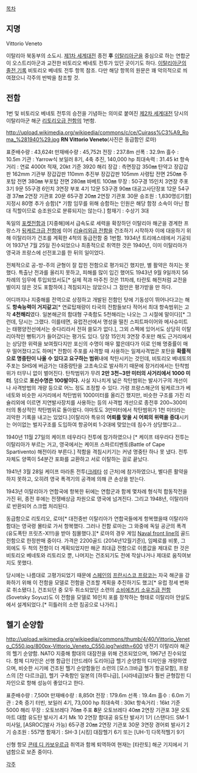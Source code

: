 [[목차]]

== 지명 ==
Vittorio Veneto

이탈리아 북동부의 소도시. [[제1차 세계대전]] 종전 '''후''' [[이탈리아군]]을 중심으로 하는 연합군이 오스트리아군과 교전한 비토리오 베네토 전투가 있던 곳이기도 하다. [[이탈리아군의 졸전 기록]] 비토리오 베네토 전투 항목 참조. 다만 해당 항목의 원문은 꽤 악의적으로 씌여졌으니 각주의 반박을 참조할 것.

== 전함 ==
1번 및 비토리오 베네토 전투의 승전을 기념하는 의미로 붙여진 [[제2차 세계대전]] 당시의 이탈리아군 해군 [[리토리오급 전함]]의 1번함.

http://upload.wikimedia.org/wikipedia/commons/c/ce/Cuirass%C3%A9_Roma_%281940%29.jpg
'''RN Vittorio Veneto'''(사진은 동급함인 로마)

표준배수량 : 43,624t
만재배수량 : 45,752t
전장 : 237.8m
선폭 : 32.9m 
흘수 : 10.5m 
기관 : Yarrow식 보일러 8기, 4축 추진, 140,000 hp
최대속력 : 31.45 kt
항속거리 : 연료 4000t 적재, 20kt 기준 3920 해리
장갑 :
측면장갑 350㎜
탄약고 장갑갑판 162mm
기관부 장갑갑판 110mm
추진부 장갑갑판 105mm
사령탑 전면 250㎜
주포탑 전면 380㎜
부포탑 전면 280㎜
바베트 100㎜
무장 : 
50구경 15인치 3연장 주포 3기 9문
55구경 6인치 3연장 부포 4기 12문
53구경 90㎜ 대공고사단장포 12문
54구경 37㎜ 2연장 기관포 20문
65구경 20㎜ 2연장 기관포 30문
승조원 : 1,830명([기함] 지정시 80명 추가 승함)[* 기함 임무를 위해 승함하는 인원은 해당 함정 소속이 아닌 함대 직할이므로 승조원으로 분류되지는 않는다.]
함재기 : 수상기 3대

독일의 [[포켓전함]]과 [지중해]에서 급속도로 세력을 확장하던 이탈리아 해군을 경계한 프랑스가 [[됭케르크급 전함]]에 이어 [[리슐리외급 전함]]을 건조하기 시작하자 이에 대응하기 위해 이탈리아가 건조를 계획한 4척의 동급전함 중 1번함. 1934년 트리에스테에서 기공되어 1937년 7월 25일 진수되었으나 최종적으로 취역한 것은 1940년, 이미 이탈리아가 영국과 프랑스에 선전포고를 한 뒤의 일이었다.

전체적으로 공-방-주의 균형이 잘 잡힌 전함으로 평가되긴 했지만, 별 활약은 하지는 못했다. 특출난 전과를 올리지 못하고, 피해를 많이 입긴 했어도 1943년 9월 9일까지 56차례의 임무에 투입되었서도[* 실제 적과 마주친 것은 11차례, 타란토 해전처럼 교전을 벌이지 않은 것도 포함하여.] 격침되지는 않았으니 그 점만은 평가받을 만 하다.

어디까지나 지중해를 전역으로 상정하고 개발된 전함인 탓에 기동성이 뛰어나다고는 해도 '''항속능력이 거지같고'''[* 연료탑재량이 타국의 전함들보다 적어서 최대 항속범위는 고작 '''4천해리'''였다. 일본해군의 함대형 구축함도 5천해리는 나오는 그 시절에 말이다][* 그런데, 당시는 그랬다. 이를테면, 유럽전선에서 명성을 떨친 스피트파이어와 메사슈미트는 태평양전선에서는 숏다리라서 전혀 쓸모가 없다.], 그외 스펙에 있어서도 상당히 이탈리아적인 뻥튀기가 들어갔다는 평가도 있다. 당장 15인치 3연장 주포만 해도 근거리에서는 상당한 위력을 보여줬다지만 포신의 수명이 매우 짧은데다가 이로 인해 명중률이 매우 떨어졌다고도 하며[* 전함이 주포를 사격할 때 사용하는 일제사격법은 포탄을 '''확률적으로 명중탄이 나올 수 있다고 요구하는 범위'''내에 착탄시키는 것인데, 비토리오 베네토의 주포는 SHS에 버금가는 대중량탄을 고초속으로 발사하기 때문에 장거리에서는 탄착범위가 터무니 없이 벌어진다. 탄착범위가 무려 '''2만 3천~3만 미터의 사거리에서 1000 미터'''. 덤으로 '''포신수명은 100발이다.''' 사실 지나치게 넓은 착탄범위는 발사기구의 개선이나 사격방법의 개량 등으로 어느 정도 조정할 수 있다. 가령 프랑스해군의 됭케르크가 베네토와 비슷한 사거리에서 착탄범위 1000미터를 올리긴 했지만, 비슷한 구조를 가진 리슐리외에 이르면 지연발사장치를 사용하는 등의 사격법 개선으로 종전후 200~300미터의 통상적인 착탄범위로 돌아왔다. 야마토도 3만미터에서 착탄범위가 1천 미터라는 괴악한 기록을 내고는 있었다.]이탈리아 특유의 '''어뢰를 맞을 시 어뢰의 위력을 증대'''시키는 어이없는 벌지구조를 도입하여 항공어뢰 1-2대에 맞았는데 침수가 상당했다고...

1940년 11월 27일의 케이프 테우라다 전투에 참가하였으나 [* 케이프 테우라다 전투는 이탈리아가 부르는 거고, 영국에서는 케이프 스파르티벤토(Battle of Cape Spartivento) 해전이라 부른다.] 적함을 격침시키기는 커녕 명중탄 하나 못 냈다. 전투 자체도 양쪽이 54분간 포화를 교환하고 서로 이탈하는 걸로 끝났다.

1941년 3월 28일 케이프 마라톤 전투([[크레타]] 섬 근처)에 참가하였으나, 별다른 활약을 하지 못하고, 오히려 영국 폭격기의 공격에 의해 큰 손상을 받는다.

1943년 이탈리아가 연합국에 항복한 뒤에는 연합군과 함께 몇차례 형식적 합동작전을 가진 뒤, 종전 후에는 전쟁배상금 차원으로 영국에 넘겨진다. 그리고 1948년, 이탈리아로 반환되어 스크랩 처리된다.

동급함으로 리토리오, 로마[* 대전중반 이탈리아가 연합국들에게 항복했을때 이탈리아 함대는 영국령 몰타로 가서 항복했다. 그러나 전함 로마는 그 와중에 독일 공군의 폭격(유도폭탄 프릿츠-X!!!)을 받아 침몰했다.][* 로마의 경우 게임 [[Naval front line]]의 골드전함으로 한정판매 중이다. 가격은 2200골드 (2014년12월기준)], 임페로를 비롯, 그 외에도 두 척의 전함이 더 계획되었지만 해군 최대급 전함으로 이름값을 제대로 한 것은 비토리오 베네토와 리토리오 뿐, 나머지는 건조되기도 전에 작살나거나 제대로 움직여보지도 못했다.

당시에는 나름대로 고평가되었기 때문에 [[스페인]]의 [[프란시스코 프랑코]]는 자국 해군을 강화하기 위해 이 전함을 모델로 전함을 건조할 계획을 추진하기도 했고[* 유럽 정세 변화로 취소됐다.], 건조되던 중 모두 취소되었던 소련의 [[소비에츠키 소유즈급 전함]](Sovetsky Soyuz)도 이 전함을 모델로 16인치 포를 장착하는 형태로 이탈리아 안살도에서 설계되었다.[* 히틀러의 소련 침공으로 나가리.]

== 헬기 순양함 ==
http://upload.wikimedia.org/wikipedia/commons/thumb/4/40/Vittorio_Veneto_C550.jpg/800px-Vittorio_Veneto_C550.jpg?width=600
냉전기 이탈리아 해군의 헬기 순양함.
NATO 지중해 함대의 대잠전을 위해 건조되었으며, 1967년 진수되었다. 함체 디자인은 선행 함급인 [안드레아 도리아]급 헬기 순양함의 디자인을 개량하였으며, 비슷한 시기에 건조된 헬기 순양함들인 소련의 [모스크바급 헬기 항공모함], 프랑스의 [잔 다르크급], 헬기 구축함인 일본의 [하루나급], [시라네급]보다 훨씬 균형잡힌 디자인으로 항해 성능이 좋았다고 한다.

표준배수량 : 7,500t
만재배수량 : 8,850t
전장 : 179.6m
선폭 : 19.4m 
흘수 : 6.0m 
기관 : 2축 증기 터빈, 보일러 4기, 73,000 hp
최대속력 : 30kt
항속거리 : 16kt 기준 5000 해리
무장 : 
오토브레다 76㎜ 주포 '''8'''문
오토브레다 40㎜ 2연장 기관포 3문
오토마트 대함 유도탄 발사기 4기
Mk 10 2연장 함대공 유도탄 발사기 1기 (스탠다드 SM-1 미사일, [ASROC]발사 가능)
65구경 20㎜ 2연장 기관포 30문
3연장 경어뢰 발사기 2기
승조원 : 557명
함재기 : SH-3 [시킹] 대잠헬기 6기 또는 [UH-1] 다목적헬기 9기

신형 항모 [[콘테 디 카보우르급]] 취역과 함께 퇴역하여 현재는 [타란토] 해군 기지에서 기념함으로 보존 중이다.

[[각주]]
